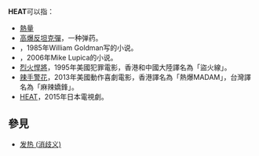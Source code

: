 '''HEAT'''可以指：
* [[熱量|熱量]]
* [[高爆反坦克彈|高爆反坦克彈]]，一种弹药。
* ''{{link-en|Heat (Goldman novel)|Heat (Goldman novel)|Heat}}''，1985年William Goldman写的小说。
* ''{{link-en|Heat (Lupica novel)|Heat (Lupica novel)|Heat}}''，2006年Mike Lupica的小说。
* [[烈火悍將|烈火悍將]]，1995年美國犯罪電影，香港和中國大陸譯名為「盜火線」。
* [[辣手警花|辣手警花]]，2013年美國動作喜劇電影，香港譯名為「熱爆MADAM」，台灣譯名為「麻辣嬌鋒」。
* [[HEAT_(電視劇)|HEAT]]，2015年日本電視劇。
==參見==
* [[发热_(消歧义)|发热 (消歧义)]]
{{消歧义|cat=非中文名称消歧义}}